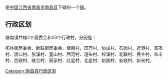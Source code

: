 {{中国乡级行政区
| 行政区全称 = 塘南镇
| 景观照片文件名 = 
| 景观照片描述 = 
| 汉语拼音 = 
| 通用拼音 = 
| 注音符號 = 
| 其它标音类型1 = 
| 其它标音1 = 
| 其它标音类型2 = 
| 其它标音2 = 
| 其它语言类型1 = 
| 其它语言地名1 = 
| 其它语言类型2 = 
| 其它语言地名2 = 
| 上级行政区 = [[江西省|江西省]][[南昌市|南昌市]][[南昌县|南昌县]]
| 行政区类别 = [[镇|镇]]
| 行政区划代码 = 
| 地理坐标 = 
| 总面积 = 
| 户籍人口 = 
| 户籍人口年份 = 
| 常住人口 = 
| 常住人口年份 = 
| 人口密度 = 
| 行政区划 = 
| 官方网站 = 
| 政府驻地 = 
| 邮政编码 = 
| 毗邻行政区 = 
| 位置图文件名 = 
| 位置图描述 = 
|36/01/21/103/000
}}
'''{{PAGENAMEBASE}}'''是[[中华人民共和国|中国]][[江西省|江西省]][[南昌市|南昌市]][[南昌县|南昌县]]下辖的一个[[镇|镇]]。

== 行政区划 ==

塘南镇共辖2个居委会和23个行政村，分别是：

柘林街居委会、新联街居委会、塘南村、田万村、协成村、石岗村、近港村、富圣村、渡口村、张溪村、篁山村、西河村、港头村、梓溪村、北联村、民主村、和丰村、西联村、联合村、蔡家村、红星村、北星村、新图村、新联村、新光村。

{{南昌县行政区划}}

[[Category:南昌县行政区划|Category:南昌县行政区划]]